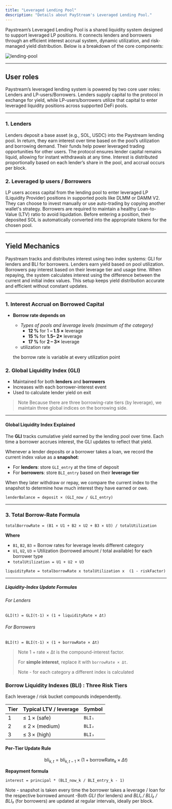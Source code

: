 ```yaml
---
title: "Leveraged Lending Pool"
description: "Details about PayStream's Leveraged Lending Pool."
---
```


Paystream’s Leveraged Lending Pool is a shared liquidity system designed to support leveraged LP positions. It connects lenders and borrowers through an efficient interest accrual system, dynamic utilization, and risk-managed yield distribution. Below is a breakdown of the core components:

![lending-pool](./images/lending-pool.png)

---

## User roles

Paystream’s leveraged lending system is powered by two core user roles: Lenders and LP-users/Borrowers. Lenders supply capital to the protocol in exchange for yield, while LP-users/borrowers utilize that capital to enter leveraged liquidity positions across supported DeFi pools.

---

### 1. Lenders

Lenders deposit a base asset (e.g., SOL, USDC) into the Paystream lending pool. In return, they earn interest over time based on the pool’s utilization and borrowing demand. Their funds help power leveraged trading opportunities for other users. The protocol ensures lender capital remains liquid, allowing for instant withdrawals at any time. Interest is distributed proportionally based on each lender’s share in the pool, and accrual occurs per block.

### 2. Leveraged lp users / Borrowers

LP users access capital from the lending pool to enter leveraged LP (Liquidity Provider) positions in supported pools like DLMM or DAMM V2. They can choose to invest manually or use auto-trading by copying another wallet's strategy. Borrowers are required to maintain a healthy Loan-to-Value (LTV) ratio to avoid liquidation. Before entering a position, their deposited SOL is automatically converted into the appropriate tokens for the chosen pool.

---
## Yield Mechanics

Paystream tracks and distributes interest using two index systems: GLI for lenders and BLI for borrowers. Lenders earn yield based on pool utilization. Borrowers pay interest based on their leverage tier and usage time. When repaying, the system calculates interest using the difference between the current and initial index values. This setup keeps yield distribution accurate and efficient without constant updates.

---
### 1. Interest Accrual on Borrowed Capital

- **Borrow rate depends on**
    - *Types of pools and leverage levels (maximum of the category)*
        - **12 %** for 1 **– 1.5 ×** leverage
        - **15 %** for **1.5– 2×** leverage
        - **17 %** for **2 – 3×** leverage
    - utilization rate
    
    the borrow rate is variable at every utilization point 
    
### 2. Global Liquidity Index (GLI)

- Maintained for both **lenders** and **borrowers**
- Increases with each borrower-interest event
- Used to calculate lender yield on exit

> Note  Because there are three borrowing-rate tiers (by leverage), we maintain three global indices on the borrowing side.
> 

---

#### Global Liquidity Index Explained

The **GLI** tracks cumulative yield earned by the lending pool over time. Each time a borrower accrues interest, the GLI updates to reflect that yield.

Whenever a lender deposits or a borrower takes a loan, we record the current index value as a **snapshot**:

- For **lenders**: store `GLI_entry` at the time of deposit
- For **borrowers**: store `BLI_entry` based on their **leverage tier**

When they later withdraw or repay, we compare the current index to the snapshot to determine how much interest they have earned or owe.

```
lenderBalance = deposit × (GLI_now / GLI_entry)
```

---

### 3. Total Borrow-Rate Formula

```
totalBorrowRate = (B1 × U1 + B2 × U2 + B3 × U3) / totalUtilization
```

**Where**

- `B1`, `B2`, `B3` = Borrow rates for leverage levels different category
- `U1`, `U2`, `U3` = Utilization (borrowed amount / total available) for each borrower type
- `totalUtilization = U1 + U2 + U3`

```
liquidityRate = totalborrowRate x totalUtilization x  (1 - riskFactor)
```

---

##### Liquidity-Index Update Formulas

###### For Lenders

```
GLI(t) = GLI(t-1) × (1 + liquidityRate × Δt)
```

###### For Borrowers

```
BLI(t) = BLI(t-1) × (1 + borrowRate × Δt)
```

> Note  1 + rate × Δt is the compound-interest factor.
> 
> For **simple interest**, replace it with `borrowRate × Δt`.
> 
> Note - for each category a different index is calculated
> 

### Borrow Liquidity Indexes (BLI)  : Three Risk Tiers

Each leverage / risk bucket compounds independently.

| Tier | Typical LTV / leverage | Symbol |
| --- | --- | --- |
| 1 | ≤ 1 × (safe) | `BLI₁` |
| 2 | ≤ 2 × (medium) | `BLI₂` |
| 3 | ≤ 3 × (high) | `BLI₃` |

#### Per‑Tier Update Rule

$$
\text{bli}_{k,t} = \text{bli}_{k,t-1} \times \left(1 + \text{borrowRate}_k \times \Delta t \right)
$$

**Repayment formula**

```
interest = principal * (BLI_now_k / BLI_entry_k - 1)
```

Note - snapshot is taken every time the borrower takes a leverage / loan for the respective borrowed amount 
-Both *GLI* (for lenders) and *BLI₁ / BLI₂ / BLI₃* (for borrowers) are updated at regular intervals, ideally per block. 